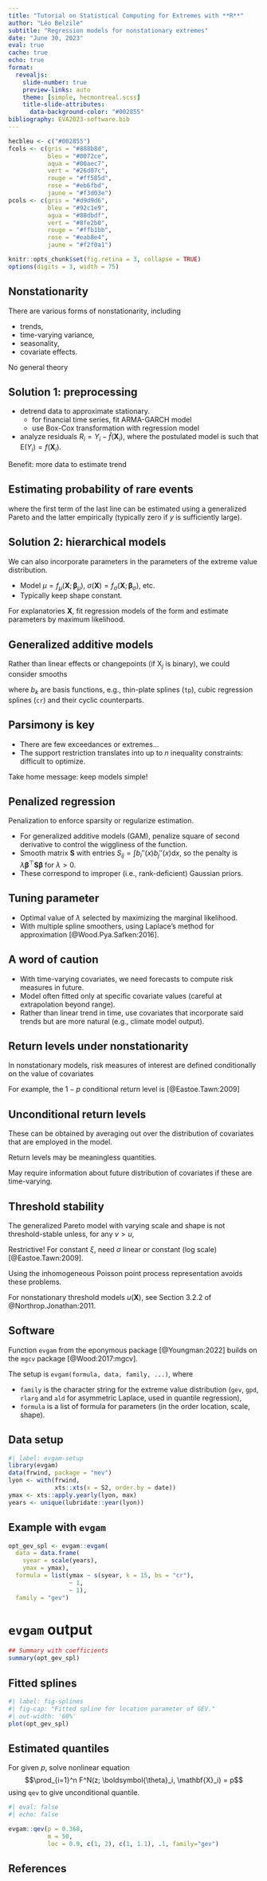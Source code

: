```yaml
---
title: "Tutorial on Statistical Computing for Extremes with **R**"
author: "Léo Belzile"
subtitle: "Regression models for nonstationary extremes"
date: "June 30, 2023"
eval: true
cache: true
echo: true
format:
  revealjs:
    slide-number: true
    preview-links: auto
    theme: [simple, hecmontreal.scss]
    title-slide-attributes:
      data-background-color: "#002855"
bibliography: EVA2023-software.bib
---
```



```r

hecbleu <- c("#002855")
fcols <- c(gris = "#888b8d",
           bleu = "#0072ce",
           aqua = "#00aec7",
           vert = "#26d07c",
           rouge = "#ff585d",
           rose = "#eb6fbd",
           jaune = "#f3d03e")
pcols <- c(gris = "#d9d9d6",
           bleu = "#92c1e9",
           agua = "#88dbdf",
           vert = "#8fe2b0",
           rouge = "#ffb1bb",
           rose = "#eab8e4",
           jaune = "#f2f0a1")

knitr::opts_chunk$set(fig.retina = 3, collapse = TRUE)
options(digits = 3, width = 75)
```


## Nonstationarity

There are various forms of nonstationarity, including 

- trends, 
- time-varying variance,
- seasonality,  
- covariate effects.

No general theory

## Solution 1: preprocessing

- detrend data to approximate stationary.
   - for financial time series, fit ARMA-GARCH model
   - use Box-Cox transformation with regression model
- analyze residuals $R_i = Y_i - \widehat{f}(\mathbf{X}_i)$, where the postulated model is such that $\mathsf{E}(Y_i) = f(\mathbf{X}_i)$.

Benefit: more data to estimate trend

## Estimating probability of rare events

\begin{align*}
&\Pr(Y_i > y \mid \mathbf{X}_i) \\\quad &= \Pr\{R_i > y - \widehat{f}(\mathbf{X}_i)\mid \mathbf{X}_i\}
\\\quad & = \Pr\{R_i > y - \widehat{f}(\mathbf{X}_i)\mid \mathbf{X}_i, R_i > u\}\Pr(R_i > u) \\& \qquad + \Pr\{u  \leq R_i > y - \widehat{f}(\mathbf{X}_i)\mid \mathbf{X}_i\}\Pr(R_i \leq u)
\end{align*}
where the first term of the last line can be estimated using a generalized Pareto and the latter empirically (typically zero if $y$ is sufficiently large).

## Solution 2: hierarchical models

We can also incorporate parameters in the parameters of the extreme value distribution.

- Model $\mu=f_{\mu}(\mathbf{X}; \boldsymbol{\beta}_{\mu})$, $\sigma(\mathbf{X})=f_{\sigma}(\mathbf{X}; \boldsymbol{\beta}_{\sigma})$, etc.
- Typically keep shape constant.

For explanatories $\mathbf{X}$, fit regression models of the form
\begin{align*}
\mu(\mathbf{X}) = \beta_0 + \beta_1 \mathrm{X}_1 + \cdots \beta_p \mathrm{X}_p,
\end{align*}
and estimate parameters by maximum likelihood.

## Generalized additive models

Rather than linear effects or changepoints (if $\mathrm{X}_j$ is binary), we could consider smooths

\begin{align*}
f(\mathrm{X}_j) = \sum_{k=1}^K \beta_k b_k(\mathbf{X}_j)
\end{align*}
where $b_k$ are basis functions, e.g., thin-plate splines (`tp`), cubic regression splines (`cr`) and their cyclic counterparts.

## Parsimony is key

- There are few exceedances or extremes...
- The support restriction translates into up to $n$ inequality constraints: difficult to optimize.


Take home message: keep models simple!

## Penalized regression

Penalization to enforce sparsity or regularize estimation.

- For generalized additive models (GAM), penalize square of second derivative to control the wiggliness of the function.
- Smooth matrix $\mathbf{S}$ with entries $S_{ij} = \int b_i''(x) b_j''(x)\mathrm{d} x$, so the penalty is
$\lambda \boldsymbol{\beta}^\top \mathbf{S}\boldsymbol{\beta}$ for $\lambda > 0$.
- These correspond to improper (i.e., rank-deficient) Gaussian priors.

## Tuning parameter

-  Optimal value of $\lambda$ selected by maximizing the marginal likelihood.
- With multiple spline smoothers, using Laplace's method for approximation [@Wood.Pya.Safken:2016].


## A word of caution

- With time-varying covariates, we need forecasts to compute risk measures in future.
- Model often fitted only at specific covariate values (careful at extrapolation beyond range).
- Rather than linear trend in time, use covariates that incorporate said trends but are more natural (e.g., climate model output).


## Return levels under nonstationarity

In nonstationary models, risk measures of interest are defined conditionally on the value of covariates

For example, the $1-p$ conditional return level is [@Eastoe.Tawn:2009]
\begin{align*}
\Pr(Y_t  > y \mid \mathbf{X}_t =\boldsymbol{x}_t) = p
\end{align*}

## Unconditional return levels

These can be obtained by averaging out over the distribution of covariates that are employed in the model.

\begin{align*}
\int_{\mathcal{X}} \Pr(Y_t  > y \mid \mathbf{X}_t =\boldsymbol{x}_t) \mathrm{d} P(\boldsymbol{x}_t),
\end{align*}

Return levels may be meaningless quantities.

May require information about future distribution of covariates if these are time-varying.

## Threshold stability

The generalized Pareto model with varying scale and shape is not threshold-stable unless, for any $v>u$, 
\begin{align*}
\sigma_v(\boldsymbol{x}_t) = \sigma_u(\boldsymbol{x}_t) + (v-u) \xi(\boldsymbol{x}_t)
\end{align*}

Restrictive! For constant $\xi$, need $\sigma$ linear or constant (log scale) [@Eastoe.Tawn:2009].

Using the inhomogeneous Poisson point process representation avoids these problems.

For nonstationary threshold models $u(\mathbf{X})$, see Section 3.2.2 of @Northrop.Jonathan:2011.

## Software

Function `evgam` from the eponymous package [@Youngman:2022] builds on the `mgcv` package [@Wood:2017:mgcv].

The setup is `evgam(formula, data, family, ...)`, where 

- `family` is the character string for the extreme value distribution (`gev`, `gpd`, `rlarg` and `ald` for asymmetric Laplace, used in quantile regression),
- `formula` is a list of formula for parameters (in the order location, scale, shape).

## Data setup
```r
#| label: evgam-setup
library(evgam)
data(frwind, package = "mev")
lyon <- with(frwind,
             xts::xts(x = S2, order.by = date))
ymax <- xts::apply.yearly(lyon, max)
years <- unique(lubridate::year(lyon))
```


## Example with `evgam`


```r
opt_gev_spl <- evgam::evgam(
  data = data.frame(
    syear = scale(years),
    ymax = ymax),
  formula = list(ymax ~ s(syear, k = 15, bs = "cr"),
                 ~ 1, 
                 ~ 1),
  family = "gev")
```

# `evgam` output

```r
## Summary with coefficients
summary(opt_gev_spl)
```

## Fitted splines 

```r
#| label: fig-splines
#| fig-cap: "Fitted spline for location parameter of GEV."
#| out-width: '60%'
plot(opt_gev_spl)
```

## Estimated quantiles

For given $p$, solve nonlinear equation $$\prod_{i=1}^n F^N(z; \boldsymbol{\theta}_i, \mathbf{X}_i) = p$$ using `qev` to give unconditional quantile.

```r
#| eval: false
#| echo: false

evgam::qev(p = 0.368,
           m = 50, 
           loc = 0.9, c(1, 2), c(1, 1.1), .1, family="gev")
```

## References
